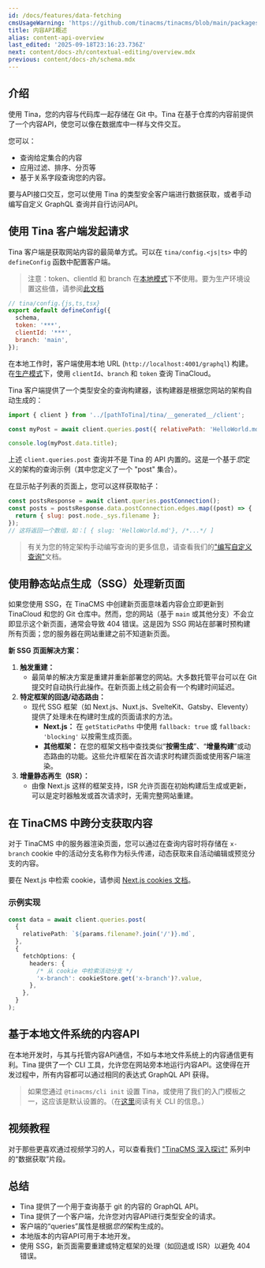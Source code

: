 ```yaml
---
id: /docs/features/data-fetching
cmsUsageWarning: 'https://github.com/tinacms/tinacms/blob/main/packages/tinacms/src/tina-cms.tsx'
title: 内容API概述
alias: content-api-overview
last_edited: '2025-09-18T23:16:23.736Z'
next: content/docs-zh/contextual-editing/overview.mdx
previous: content/docs-zh/schema.mdx
---
```


## 介绍

使用 Tina，您的内容与代码库一起存储在 Git 中。Tina 在基于仓库的内容前提供了一个内容API，使您可以像在数据库中一样与文件交互。

您可以：

* 查询给定集合的内容
* 应用过滤、排序、分页等
* 基于关系字段查询您的内容。

要与API接口交互，您可以使用 Tina 的类型安全客户端进行数据获取，或者手动编写自定义 GraphQL 查询并自行访问API。

## 使用 Tina 客户端发起请求

Tina 客户端是获取网站内容的最简单方式。可以在 `tina/config.<js|ts>` 中的 `defineConfig` 函数中配置客户端。

> 注意：token、clientId 和 branch 在[本地模式](/docs/tinacloud/#local-mode)下**不**使用。要为生产环境设置这些值，请参阅[此文档](/docs/tinacloud/overview)

```js
// tina/config.{js,ts,tsx}
export default defineConfig({
  schema,
  token: '***',
  clientId: '***',
  branch: 'main',
});
```

在本地工作时，客户端使用本地 URL (`http://localhost:4001/graphql`) 构建。在[生产模式](/docs/tinacloud/#prod-mode)下，使用 `clientId`、`branch` 和 `token` 查询 TinaCloud。

Tina 客户端提供了一个类型安全的查询构建器，该构建器是根据您网站的架构自动生成的：

```js
import { client } from '../[pathToTina]/tina/__generated__/client';

const myPost = await client.queries.post({ relativePath: 'HelloWorld.md' });

console.log(myPost.data.title);
```

上述 `client.queries.post` 查询并不是 Tina 的 API 内置的。这是一个基于*您*定义的架构的查询示例（其中您定义了一个 "post" 集合）。

在显示帖子列表的页面上，您可以这样获取帖子：

```js
const postsResponse = await client.queries.postConnection();
const posts = postsResponse.data.postConnection.edges.map((post) => {
  return { slug: post.node._sys.filename };
});
// 这将返回一个数组，如：[ { slug: 'HelloWorld.md'}, /*...*/ ]
```

> 有关为您的特定架构手动编写查询的更多信息，请查看我们的["编写自定义查询"](/docs/data-fetching/custom-queries/#writing-inline-queries)文档。

## 使用静态站点生成（SSG）处理新页面

如果您使用 SSG，在 TinaCMS 中创建新页面意味着内容会立即更新到 TinaCloud 和您的 Git 仓库中。然而，您的网站（基于 `main` 或其他分支）不会立即显示这个新页面，通常会导致 404 错误。这是因为 SSG 网站在部署时预构建所有页面；您的服务器在网站重建之前不知道新页面。

**新 SSG 页面解决方案：**

1. **触发重建：**
   * 最简单的解决方案是重建并重新部署您的网站。大多数托管平台可以在 Git 提交时自动执行此操作。在新页面上线之前会有一个构建时间延迟。
2. **特定框架的回退/动态路由：**
   * 现代 SSG 框架（如 Next.js、Nuxt.js、SvelteKit、Gatsby、Eleventy）提供了处理未在构建时生成的页面请求的方法。
     * **Next.js：** 在 `getStaticPaths` 中使用 `fallback: true` 或 `fallback: 'blocking'` 以按需生成页面。
     * **其他框架：** 在您的框架文档中查找类似“**按需生成**”、“**增量构建**”或动态路由的功能。这些允许框架在首次请求时构建页面或使用客户端渲染。
3. **增量静态再生（ISR）：**
   * 由像 Next.js 这样的框架支持，ISR 允许页面在初始构建后生成或更新，可以是定时器触发或首次请求时，无需完整网站重建。

## 在 TinaCMS 中跨分支获取内容

对于 TinaCMS 中的服务器渲染页面，您可以通过在查询内容时将存储在 `x-branch` cookie 中的活动分支名称作为标头传递，动态获取来自活动编辑或预览分支的内容。

要在 Next.js 中检索 cookie，请参阅 [Next.js cookies 文档](https://nextjs.org/docs/app/api-reference/functions/cookies)。

### 示例实现

```typescript
const data = await client.queries.post(
  {
    relativePath: `${params.filename?.join('/')}.md`,
  },
  {
    fetchOptions: {
      headers: {
        /* 从 cookie 中检索活动分支 */
        'x-branch': cookieStore.get('x-branch')?.value, 
      },
    },
  }
);
```

## 基于本地文件系统的内容API

在本地开发时，与其与托管内容API通信，不如与本地文件系统上的内容通信更有利。Tina 提供了一个 CLI 工具，允许您在网站旁本地运行内容API。这使得在开发过程中，所有内容都可以通过相同的表达式 GraphQL API 获得。

> 如果您通过 `@tinacms/cli init` 设置 Tina，或使用了我们的入门模板之一，这应该是默认设置的。（在[这里](/docs/graphql/cli/)阅读有关 CLI 的信息。）

## 视频教程

对于那些更喜欢通过视频学习的人，可以查看我们 ["TinaCMS 深入探讨"](https://www.youtube.com/watch?v=PcgnJDILv4w\&list=PLPar4H9PHKVqoCwZy79PHr8-W_vA3lAOB\&pp=iAQB) 系列中的“数据获取”片段。

<Youtube embedSrc="https://www.youtube.com/embed/PcgnJDILv4w?start=403&end=534" />

## 总结

* Tina 提供了一个用于查询基于 git 的内容的 GraphQL API。
* Tina 提供了一个客户端，允许您对内容API进行类型安全的请求。
* 客户端的“queries”属性是根据*您的*架构生成的。
* 本地版本的内容API可用于本地开发。
* 使用 SSG，新页面需要重建或特定框架的处理（如回退或 ISR）以避免 404 错误。